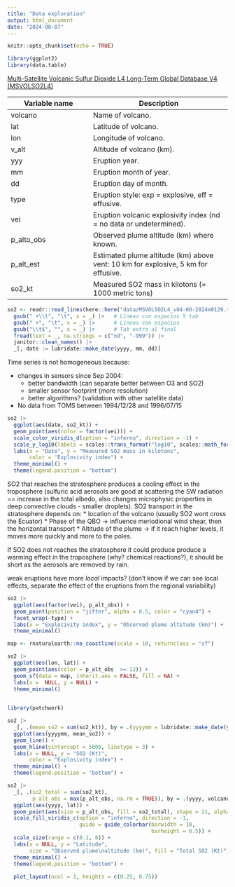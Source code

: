 ```yaml
---
title: "Data exploration"
output: html_document
date: "2024-08-07"
---
```


```r
knitr::opts_chunk$set(echo = TRUE)

library(ggplot2)
library(data.table)

```


[Multi-Satellite Volcanic Sulfur Dioxide L4 Long-Term Global Database V4 (MSVOLSO2L4)](https://disc.gsfc.nasa.gov/datasets/MSVOLSO2L4_4/summary)

| Variable name | Description |
|-----------|------------------|
| volcano   | Name of volcano. |
| lat       | Latitude of volcano. |
| lon       | Longitude of volcano. |
| v_alt     | Altitude of volcano (km). |
| yyy       | Eruption year. |
| mm        | Eruption month of year. |
| dd        | Eruption day of month. |
| type      | Eruption style: exp = explosive, eff = effusive. |
| vei       | Eruption volcanic explosivity index (nd = no data or undetermined). |
| p_alto_obs| Observed plume altitude (km) where known. |
| p_alt_est | Estimated plume altitude (km) above vent: 10 km for explosive, 5 km for effusive. |
| so2_kt    | Measured SO2 mass in kilotons (= 1000 metric tons) |

```r
so2 <- readr::read_lines(here::here("data/MSVOLSO2L4_v04-00-2024m0129.txt"), skip = 48)  |>
  gsub(" +\\t", "\t", x = _) |>   # Líneas con espacios Y tab
  gsub(" +", "\t", x = _) |>      # Líneas con espacios
  gsub("\\t$", "", x = _) |>      # Tab extra al final
  fread(text = _, na.strings = c("nd", "-999")) |> 
  janitor::clean_names() |> 
  _[, date := lubridate::make_date(yyyy, mm, dd)]
```


Time series is not homogeneous because: 

* changes in sensors since Sep 2004: 
  * better bandwidth (can separate better between O3 and SO2)
  * smaller sensor footprint (more resolution)
  * better algorithms? (validation with other satellite data)
* No data from TOMS between 1994/12/28 and 1996/07/15


```r
so2 |> 
  ggplot(aes(date, so2_kt)) +
  geom_point(aes(color = factor(vei))) +
  scale_color_viridis_d(option = "inferno", direction = -1) +
  scale_y_log10(labels = scales::trans_format("log10", scales::math_format(10^.x))) +
  labs(x = "Date", y = "Measured SO2 mass in kilotons",
       color = "Explosivity index") +
  theme_minimal() +
  theme(legend.position = "bottom")
```

SO2 that reaches the stratosphere produces a cooling effect in the troposphere (sulfuric acid aerosols are good at scattering the SW radiation == increase in the total albedo, also changes microphysic properties in deep convective clouds - smaller droplets). SO2 transport in the stratosphere depends on:
* location of the volcano (usually SO2 wont cross the Ecuator)
* Phase of the QBO -> influence meriodional wind shear, then the horizontal transport
* Altitude of the plume -> if it reach higher levels, it moves more quickly and more to the poles. 


If SO2 does not reaches the stratosphere it could produce produce a warming effect in the troposphere (why? chemical reactions?), it should be short as the aerosols are removed by rain.


weak eruptions have more *local* impacts? (don't know if we can see local effects, separate the effect of the eruptions from the regional variability)

```r
so2 |> 
  ggplot(aes(factor(vei), p_alt_obs)) +
  geom_point(position = "jitter", alpha = 0.5, color = "cyan4") +
  facet_wrap(~type) +
  labs(x = "Explocivity index", y = "Observed plume altitude (km)") +
  theme_minimal()
```

```r
map <- rnaturalearth::ne_coastline(scale = 10, returnclass = "sf")

so2 |> 
  ggplot(aes(lon, lat)) +
  geom_point(aes(color = p_alt_obs  >= 12)) +
  geom_sf(data = map, inherit.aes = FALSE, fill = NA) +
  labs(x =  NULL, y = NULL) +
  theme_minimal()
  
```

```r
library(patchwork)

so2 |> 
  _[, .(mean_so2 = sum(so2_kt)), by = .(yyyymm = lubridate::make_date(yyyy, mm))] |> 
  ggplot(aes(yyyymm, mean_so2)) +
  geom_line() +
  geom_hline(yintercept = 5000, linetype = 3) +
  labs(x = NULL, y = "SO2 (Kt)",
       color = "Explosivity index") +
  theme_minimal() +
  theme(legend.position = "bottom") +

so2 |> 
  _[, .(so2_total = sum(so2_kt),
        p_alt_obs = max(p_alt_obs, na.rm = TRUE)), by = .(yyyy, volcano, lat)] |> 
  ggplot(aes(yyyy, lat)) +
  geom_point(aes(size = p_alt_obs, fill = so2_total), shape = 21, alpha = 0.7) +
  scale_fill_viridis_c(option = "inferno", direction = -1,
                       guide = guide_colorbar(barwidth = 10,
                                              barheight = 0.5)) +
  scale_size(range = c(0.1, 8)) +
  labs(x = NULL, y = "Latitude", 
       size = "Observed plume\naltitude (km)", fill = "Total SO2 (Kt)") +
  theme_minimal() +
  theme(legend.position = "bottom") +
  
  plot_layout(ncol = 1, heights = c(0.25, 0.75))
```

